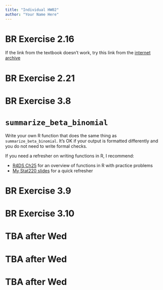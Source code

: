 ```yaml
---
title: "Individual HW02"
author: "Your Name Here"
---
```


# BR Exercise 2.16

::: callout-note

If the link from the textbook doesn't work, try this link from the [internet archive](https://web.archive.org/web/20250117223825/https://www.thedailybeast.com/are-over-half-the-works-on-the-art-market-really-fakes/)
:::

# BR Exercise 2.21

# BR Exercise 3.8

# `summarize_beta_binomial`

Write your own R function that does the same thing as `summarize_beta_binomial`. It's OK if your output is formatted differently and you do not need to write formal checks. 

::: callout-note
If you need a refresher on writing functions in R, I recommend:

+ [R4DS Ch25](https://r4ds.hadley.nz/functions.html) for an overview of functions in R with practice problems
+ [My Stat220 slides](https://stat220-s25.github.io/slides/16/slides16.html#/title-slide) for a quick refresher
:::

# BR Exercise 3.9

# BR Exercise 3.10

# TBA after Wed

# TBA after Wed

# TBA after Wed
 


